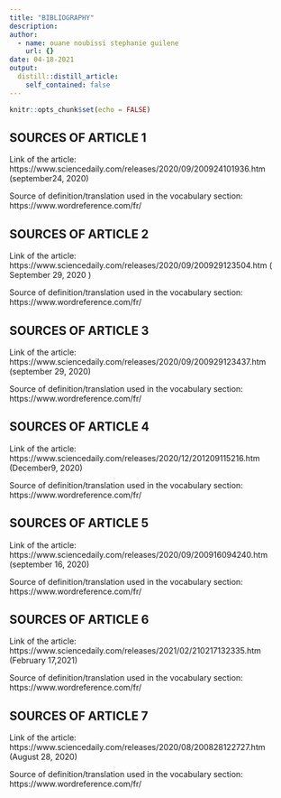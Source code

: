 ```yaml
---
title: "BIBLIOGRAPHY"
description: 
author:
  - name: ouane noubissi stephanie guilene
    url: {}
date: 04-18-2021
output:
  distill::distill_article:
    self_contained: false
---
```


```r
knitr::opts_chunk$set(echo = FALSE)
```

## SOURCES OF ARTICLE 1

Link of the article: https://www.sciencedaily.com/releases/2020/09/200924101936.htm (september24, 2020)

Source of  definition/translation used in the vocabulary section: https://www.wordreference.com/fr/

## SOURCES OF ARTICLE 2

Link of the article:  https://www.sciencedaily.com/releases/2020/09/200929123504.htm ( September 29, 2020 )

Source of  definition/translation used in the vocabulary section: https://www.wordreference.com/fr/

## SOURCES OF ARTICLE 3

Link of the article: https://www.sciencedaily.com/releases/2020/09/200929123437.htm (september 29, 2020)

Source of  definition/translation used in the vocabulary section: https://www.wordreference.com/fr/

## SOURCES OF ARTICLE 4

Link of the article:  https://www.sciencedaily.com/releases/2020/12/201209115216.htm (December9, 2020)

Source of  definition/translation used in the vocabulary section: https://www.wordreference.com/fr/

## SOURCES OF ARTICLE 5

Link of the article: https://www.sciencedaily.com/releases/2020/09/200916094240.htm (september 16, 2020)

Source of  definition/translation used in the vocabulary section: https://www.wordreference.com/fr/

## SOURCES OF ARTICLE 6

Link of the article: https://www.sciencedaily.com/releases/2021/02/210217132335.htm (February 17,2021)

Source of  definition/translation used in the vocabulary section: https://www.wordreference.com/fr/

## SOURCES OF ARTICLE 7

Link of the article: https://www.sciencedaily.com/releases/2020/08/200828122727.htm (August 28, 2020)

Source of  definition/translation used in the vocabulary section: https://www.wordreference.com/fr/
